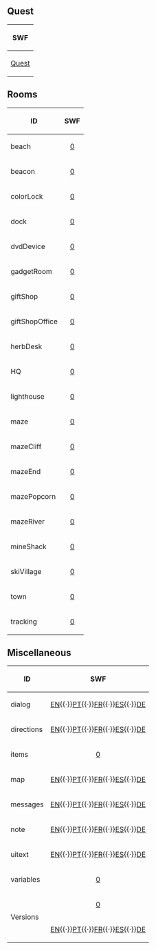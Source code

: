 ==Quest==
{|class="wikitable" style="margin: 1em auto;"
!SWF
|-
|[[Media:GamesQuestsQ11Quest.swf|Quest]]
|}

==Rooms==
{|class="wikitable" style="margin: 1em auto;"
!ID!!SWF
|-
|beach||align="center"|[[Media:GamesQuestsQ11CommonRoomsBeach.swf|0]]
|-
|beacon||align="center"|[[Media:GamesQuestsQ11CommonRoomsBeacon.swf|0]]
|-
|colorLock||align="center"|[[Media:GamesQuestsQ11CommonRoomsColorLock.swf|0]]
|-
|dock||align="center"|[[Media:GamesQuestsQ11CommonRoomsDock.swf|0]]
|-
|dvdDevice||align="center"|[[Media:GamesQuestsQ11CommonRoomsDvdDevice.swf|0]]
|-
|gadgetRoom||align="center"|[[Media:GamesQuestsQ11CommonRoomsGadgetRoom.swf|0]]
|-
|giftShop||align="center"|[[Media:GamesQuestsQ11CommonRoomsGiftShop.swf|0]]
|-
|giftShopOffice||align="center"|[[Media:GamesQuestsQ11CommonRoomsGiftShopOffice.swf|0]]
|-
|herbDesk||align="center"|[[Media:GamesQuestsQ11CommonRoomsHerbDesk.swf|0]]
|-
|HQ||align="center"|[[Media:GamesQuestsQ11CommonRoomsHQ.swf|0]]
|-
|lighthouse||align="center"|[[Media:GamesQuestsQ11CommonRoomsLighthouse.swf|0]]
|-
|maze||align="center"|[[Media:GamesQuestsQ11CommonRoomsMaze.swf|0]]
|-
|mazeCliff||align="center"|[[Media:GamesQuestsQ11CommonRoomsMazeCliff.swf|0]]
|-
|mazeEnd||align="center"|[[Media:GamesQuestsQ11CommonRoomsMazeEnd.swf|0]]
|-
|mazePopcorn||align="center"|[[Media:GamesQuestsQ11CommonRoomsMazePopcorn.swf|0]]
|-
|mazeRiver||align="center"|[[Media:GamesQuestsQ11CommonRoomsMazeRiver.swf|0]]
|-
|mineShack||align="center"|[[Media:GamesQuestsQ11CommonRoomsMineShack.swf|0]]
|-
|skiVillage||align="center"|[[Media:GamesQuestsQ11CommonRoomsSkiVillage.swf|0]]
|-
|town||align="center"|[[Media:GamesQuestsQ11CommonRoomsTown.swf|0]]
|-
|tracking||align="center"|[[Media:GamesQuestsQ11CommonRoomsTracking.swf|0]]
|}

==Miscellaneous==
{|class="wikitable" style="margin: 1em auto;"
!ID!!SWF
|-
|dialog||align="center"|[[Media:GamesQuestsQ11LangENMiscDialog.swf|EN]]{{·}}[[Media:GamesQuestsQ11LangPTMiscDialog.swf|PT]]{{·}}[[Media:GamesQuestsQ11LangFRMiscDialog.swf|FR]]{{·}}[[Media:GamesQuestsQ11LangESMiscDialog.swf|ES]]{{·}}[[Media:GamesQuestsQ11LangDEMiscDialog.swf|DE]]
|-
|directions||align="center"|[[Media:GamesQuestsQ11LangENMiscDirections.swf|EN]]{{·}}[[Media:GamesQuestsQ11LangPTMiscDirections.swf|PT]]{{·}}[[Media:GamesQuestsQ11LangFRMiscDirections.swf|FR]]{{·}}[[Media:GamesQuestsQ11LangESMiscDirections.swf|ES]]{{·}}[[Media:GamesQuestsQ11LangDEMiscDirections.swf|DE]]
|-
|items||align="center"|[[Media:GamesQuestsQ11CommonMiscItems.swf|0]]
|-
|map||align="center"|[[Media:GamesQuestsQ11LangENMiscMap.swf|EN]]{{·}}[[Media:GamesQuestsQ11LangPTMiscMap.swf|PT]]{{·}}[[Media:GamesQuestsQ11LangFRMiscMap.swf|FR]]{{·}}[[Media:GamesQuestsQ11LangESMiscMap.swf|ES]]{{·}}[[Media:GamesQuestsQ11LangDEMiscMap.swf|DE]]
|-
|messages||align="center"|[[Media:GamesQuestsQ11LangENMiscMessages.swf|EN]]{{·}}[[Media:GamesQuestsQ11LangPTMiscMessages.swf|PT]]{{·}}[[Media:GamesQuestsQ11LangFRMiscMessages.swf|FR]]{{·}}[[Media:GamesQuestsQ11LangESMiscMessages.swf|ES]]{{·}}[[Media:GamesQuestsQ11LangDEMiscMessages.swf|DE]]
|-
|note||align="center"|[[Media:GamesQuestsQ11LangENMiscNote.swf|EN]]{{·}}[[Media:GamesQuestsQ11LangPTMiscNote.swf|PT]]{{·}}[[Media:GamesQuestsQ11LangFRMiscNote.swf|FR]]{{·}}[[Media:GamesQuestsQ11LangESMiscNote.swf|ES]]{{·}}[[Media:GamesQuestsQ11LangDEMiscNote.swf|DE]]
|-
|uitext||align="center"|[[Media:GamesQuestsQ11LangENMiscUitext.swf|EN]]{{·}}[[Media:GamesQuestsQ11LangPTMiscUitext.swf|PT]]{{·}}[[Media:GamesQuestsQ11LangFRMiscUitext.swf|FR]]{{·}}[[Media:GamesQuestsQ11LangESMiscUitext.swf|ES]]{{·}}[[Media:GamesQuestsQ11LangDEMiscUitext.swf|DE]]
|-
|variables||align="center"|[[Media:GamesQuestsQ11CommonMiscVariables.swf|0]]
|-
|rowspan="2"|Versions||align="center"|[[Media:GamesQuestsQ11CommonMiscVersions.swf|0]]
|-
|align="center"|[[Media:GamesQuestsQ11LangENMiscVersions.swf|EN]]{{·}}[[Media:GamesQuestsQ11LangPTMiscVersions.swf|PT]]{{·}}[[Media:GamesQuestsQ11LangFRMiscVersions.swf|FR]]{{·}}[[Media:GamesQuestsQ11LangESMiscVersions.swf|ES]]{{·}}[[Media:GamesQuestsQ11LangDEMiscVersions.swf|DE]]
|}